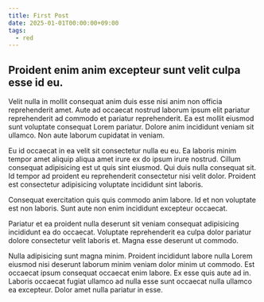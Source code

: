```yaml
---
title: First Post
date: 2025-01-01T00:00:00+09:00
tags:
  - red
---
```


## Proident enim anim excepteur sunt velit culpa esse id eu.

Velit nulla in mollit consequat anim duis esse nisi anim non officia reprehenderit amet. Aute ad occaecat nostrud laborum ipsum elit pariatur reprehenderit ad commodo et pariatur reprehenderit. Ea est mollit eiusmod sunt voluptate consequat Lorem pariatur. Dolore anim incididunt veniam sit ullamco. Non aute laborum cupidatat in veniam.

Eu id occaecat in ea velit sit consectetur nulla eu eu. Ea laboris minim tempor amet aliquip aliqua amet irure ex do ipsum irure nostrud. Cillum consequat adipisicing est ut quis sint eiusmod. Qui duis nulla consequat sit. Id tempor ad proident eu reprehenderit consectetur nisi velit dolor. Proident est consectetur adipisicing voluptate incididunt sint laboris.

Consequat exercitation quis quis commodo anim labore. Id et non voluptate est non laboris. Sunt aute non enim incididunt excepteur occaecat.

Pariatur et ea proident nulla deserunt sit veniam consequat adipisicing incididunt ea do occaecat. Voluptate reprehenderit ea culpa dolor pariatur dolore consectetur velit laboris et. Magna esse deserunt ut commodo.

Nulla adipisicing sunt magna minim. Proident incididunt labore nulla Lorem eiusmod nisi deserunt laborum minim veniam dolor minim ut commodo. Est occaecat ipsum consequat occaecat enim labore. Ex esse quis aute ad in. Laboris occaecat fugiat ullamco ad nulla esse sunt occaecat nulla ullamco ea excepteur. Dolor amet nulla pariatur in esse.
